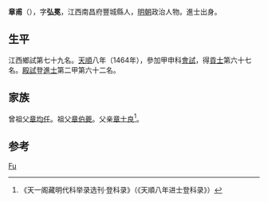 {{Otheruses|other=名为章甫的其他人物|章甫}}

'''章甫'''（{{bd|1424年||？}}），字'''弘冕'''，江西南昌府豐城縣人，[[明朝|明朝]]政治人物。進士出身。

== 生平 ==
江西鄉試第七十九名。[[天顺_(明朝)|天順]]八年（1464年），參加甲申科[[會試|會試]]，得[[貢士|貢士]]第六十七名。[[殿試|殿試]]登[[進士|進士]]第二甲第六十二名。

== 家族 ==
曾祖父[[章均任|章均任]]。祖父[[章伯夔|章伯夔]]。父亲[[章士良|章士良]]<ref>《天一阁藏明代科举录选刊·登科录》（《天順八年进士登科录》）</ref>。

== 参考 ==
{{reflist}}

{{天順八年甲申科殿試金榜}}

{{Authority control}}
{{DEFAULTSORT:Zhang章}}
[[Category:章姓|Fu]]

{{明朝人物小作品}}